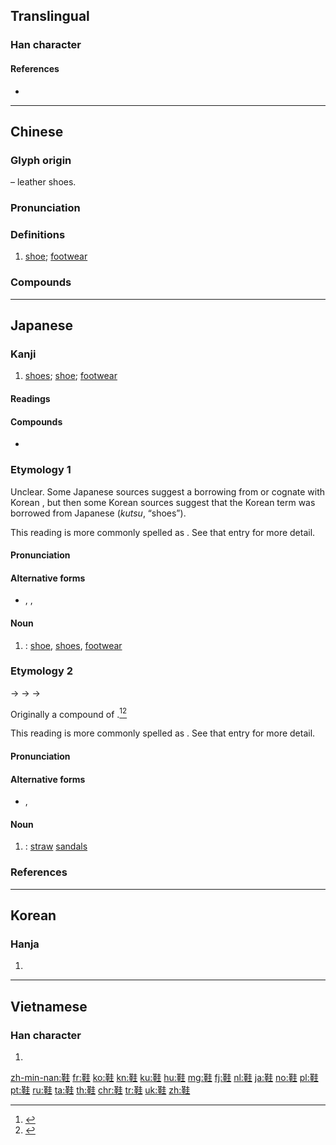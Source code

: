 {{character info/new}}
{{also|鞵}}
==Translingual==
{{stroke order|strokes=15}}

===Han character===
{{Han char|rn=177|rad=革|as=06|sn=15|four=44514|canj=TJGG|ids=⿰革圭}}

====References====
* {{Han ref|kx=1387.220|dkj=42813|dj=1902.030|hdz=74333.020|uh=978B|ud=38795|bh=BE63|bd=48739}}

----

==Chinese==
{{zh-forms}}

===Glyph origin===
{{Han etym}}
{{Han compound|革|t1=leather|圭|c1=s|c2=p|ls=psc}} – leather shoes.

===Pronunciation===
{{zh-pron
|m=xié
|ma=y
|m-s=hai2
|c=haai4
|h=pfs=hài
|md=à̤
|mn=zz,yl,tn,kh,tc:ê/xm,qz,lk,tp,km,mg,hc:ôe/hâi
|mn_note=ê/ôe - vernacular; hâi - literary
|w=3hha
|mc=y
|oc=y
|cat=n
}}

===Definitions===
{{zh-hanzi}}

# [[shoe]]; [[footwear]] {{zh-mw|雙|對|隻}}
#: {{zh-x|一 雙 鞋|a pair of '''shoes'''}}
#: {{zh-x|穿 上 你 的 鞋，我們 出去 吃 晚飯。|Put on your '''shoes'''. Let's go out for dinner.}}
#: {{zh-x|在 這裡 我 必須 脫 鞋 嗎？|Do I have to take off my '''shoes''' here?}}

===Compounds===
{{zh-der|鞋拔子|鞋幫|鞋幫兒|鞋帶|鞋帶兒|鞋底|鞋底兒|鞋墊|鞋墊兒|鞋粉|鞋跟|鞋跟兒|鞋號|鞋尖|鞋尖兒|鞋匠|鞋口|鞋裡|鞋面|鞋面兒|鞋鋪|鞋刷|鞋刷兒|鞋眼|鞋眼兒|鞋油|鞋子|涼鞋|布鞋|上鞋|便鞋|合色鞋|僧鞋|坤鞋|平頭鞋|八答鞋|布襪青鞋|多耳麻鞋|小鞋|冰鞋|八答麻鞋|套鞋|女鞋|平底鞋|弓鞋|八搭麻鞋|溜冰鞋|提鞋|破鞋|扱鞋|搞破鞋|油鞋|甜鞋淨襪|皁鞋|睡鞋|皮鞋|甩大鞋|毛窩鞋|泥鞋窄襪|球鞋|拖鞋|玻璃小鞋|撒鞋|虎頭鞋|鞋類|筍鞋|草鞋|蒲鞋|篛帽芒鞋|鞋臉|納鞋底|鐵鞋|雨鞋|紅繡鞋|麻鞋|鞋楦子|高跟鞋|繡鞋|高底鞋|絲鞋淨襪|鞋扇|靸鞋|錦鞋|鳳頭鞋|釘鞋|鞋鞋腳腳|跑鞋|芒鞋|鞋底錢|運動鞋|草鞋親|踏破鐵鞋|青鞋布襪|線鞋|達公鞋|草鞋錢|膠鞋}}

{{zh-cat|Footwear}}

----

==Japanese==

===Kanji===
{{ja-kanji|grade=|rs=革06}}

# [[shoes]]; [[shoe]]; [[footwear]]

====Readings====
{{ja-readings
|goon=[[げ]] (ge)
|kanon=[[かい]] (kai)
|kanyoon=[[あい]] (ai)
|kun=[[わらじ]] (waraji), [[くつ]] (kutsu)
}}

====Compounds====
* {{ja-r|草鞋|わらじ}}

===Etymology 1===
{{ja-kanjitab|yomi=k|くつ}}
Unclear. Some Japanese sources suggest a borrowing from or cognate with Korean {{ko-l|구두||shoes}}, but then some Korean sources suggest that the Korean term was borrowed from Japanese {{lang|ja|靴}} (''kutsu'', “shoes”).

This reading is more commonly spelled as {{ja-l|靴}}. See that entry for more detail.

====Pronunciation====
{{ja-pron|yomi=k|くつ|acc=2|acc_ref=NHK,DJR|dev=1}}

====Alternative forms====
* {{ja-l|沓}}, {{ja-l|靴}}, {{ja-l|履}}

====Noun====
{{ja-noun|くつ}}

# {{alternative spelling of|lang=ja|sort=くつ|靴}}: [[shoe]], [[shoes]], [[footwear]]

===Etymology 2===
{{ja-kanjitab|yomi=k|わらじ}}
{{IPAchar|/waragut͡su/}} → {{IPAchar|/warand͡zu/}} → {{IPAchar|/warand͡ʑi/}} → {{IPAchar|/warad͡ʑi/}}

Originally a compound of {{compound|lang=ja|sort=わらじ|藁|tr1=wara|t1=straw|靴|tr2=kutsu|t2=shoes, boots, footwear}}.<ref name="KDJ">{{R:Kokugo Dai Jiten}}</ref><ref name="DJR">{{R:Daijirin}}</ref>

This reading is more commonly spelled as {{ja-l|草鞋}}. See that entry for more detail.

====Pronunciation====
{{ja-pron|yomi=k|わらじ|acc=0|acc_ref=DJR}}

====Alternative forms====
* {{ja-l|草鞋}}, {{ja-l|藁沓}}

====Noun====
{{ja-noun|わらじ|hhira=わらぢ}}

# {{alternative spelling of|lang=ja|sort=わらじ|草鞋}}: [[straw]] [[sandal]]s

===References===
<references/>

----

==Korean==

===Hanja===
{{ko-hanja|hangeul=혜|eumhun=|mr=hye|y=hyey}}

# {{defn|lang=ko|sort=革06}}

----

==Vietnamese==

===Han character===
{{vi-hantu|[[hài]], [[giày]]|rs=革06}}

# {{defn|lang=vi|sort=革06}}

[[zh-min-nan:鞋]]
[[fr:鞋]]
[[ko:鞋]]
[[kn:鞋]]
[[ku:鞋]]
[[hu:鞋]]
[[mg:鞋]]
[[fj:鞋]]
[[nl:鞋]]
[[ja:鞋]]
[[no:鞋]]
[[pl:鞋]]
[[pt:鞋]]
[[ru:鞋]]
[[ta:鞋]]
[[th:鞋]]
[[chr:鞋]]
[[tr:鞋]]
[[uk:鞋]]
[[zh:鞋]]